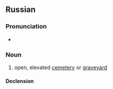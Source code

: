 ==Russian==

===Pronunciation===
* {{ru-IPA|бу́ево}}

===Noun===
{{ru-noun+|бу́ево}}

# {{lb|ru|regional|rare|Northern}} open, elevated [[cemetery]] or [[graveyard]]
#: {{syn|ru|бу́ява|кла́дбище|моги́ла}}

====Declension====
{{ru-noun-table|бу́ево}}

{{C|ru|Burial}}